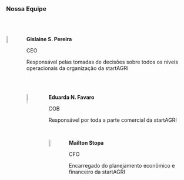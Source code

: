 <title>A startAGRI </title>


 <h3><strong>Nossa Equipe</strong></h3>
 <br/>
 <br/>
<body>
<p><img  src="gi.png" style="width:7%; border:0px solid; margin-right: 20px" align="left"></p>

<p><strong>Gislaine S. Pereira</strong></p>
<p>CEO</p>
<p>Responsável pelas tomadas de decisões sobre todos os níveis operacionais da organização da startAGRI</p>

<br/>
<br/>
<p><img src="duda.png" style="width:8%; border:0px solid; margin-right: 20px" align="left"></p>
<p><strong>Eduarda N. Favaro</strong></p>
<p>COB</p>
<p>Responsável por toda a parte comercial da startAGRI</p>

<br/>
<p><img src="mailton.png" style="width:7%; border:0px solid; margin-right: 20px" align="left"></p>
<p><strong>Mailton Stopa</strong></p>
<p>CFO</p>
<p>Encarregado do planejamento econômico e financeiro da startAGRI</p>
</body>
<br/>
